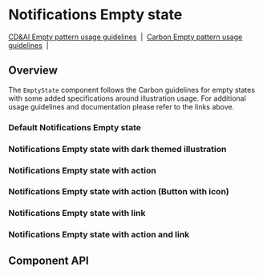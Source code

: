 
# Notifications Empty state

[CD&AI Empty pattern usage guidelines](https://pages.github.ibm.com/cdai-design/pal/patterns/empty-state/usage/)
&nbsp;|&nbsp;
[Carbon Empty pattern usage guidelines](https://www.carbondesignsystem.com/patterns/empty-states-pattern/)
&nbsp;|&nbsp;

## Overview

The `EmptyState` component follows the Carbon guidelines for empty states with
some added specifications around illustration usage. For additional usage
guidelines and documentation please refer to the links above.

### Default Notifications Empty state

<Preview>
  <Story
    id={getStorybookSlug(
      pkg,
      NotificationsEmptyState.displayName,
      'default',
      'emptystates'
    )}
  />
</Preview>

### Notifications Empty state with dark themed illustration

<Preview>
  <Story
    id={getStorybookSlug(
      pkg,
      NotificationsEmptyState.displayName,
      'with-dark-mode-illustration',
      'emptystates'
    )}
  />
</Preview>

### Notifications Empty state with action

<Preview>
  <Story
    id={getStorybookSlug(
      pkg,
      NotificationsEmptyState.displayName,
      'with-action',
      'emptystates'
    )}
  />
</Preview>

### Notifications Empty state with action (Button with icon)

<Preview>
  <Story
    id={getStorybookSlug(
      pkg,
      NotificationsEmptyState.displayName,
      'with-action-icon-button',
      'emptystates'
    )}
  />
</Preview>

### Notifications Empty state with link

<Preview>
  <Story
    id={getStorybookSlug(
      pkg,
      NotificationsEmptyState.displayName,
      'with-link',
      'emptystates'
    )}
  />
</Preview>

### Notifications Empty state with action and link

<Preview>
  <Story
    id={getStorybookSlug(
      pkg,
      NotificationsEmptyState.displayName,
      'with-action-and-link',
      'emptystates'
    )}
  />
</Preview>

## Component API

<Props />
